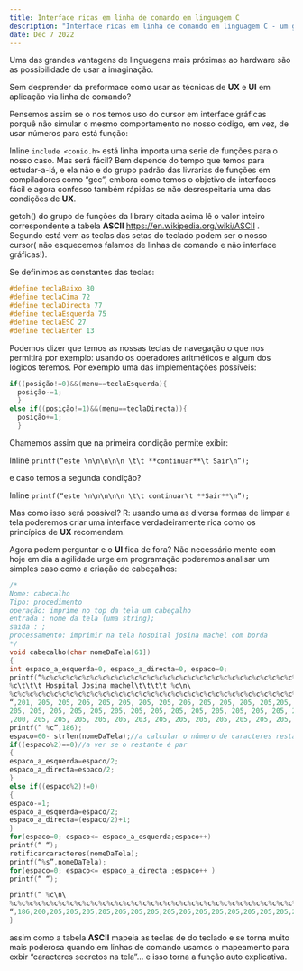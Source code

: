 ```yaml
---
title: Interface ricas em linha de comando em linguagem C
description: "Interface ricas em linha de comando em linguagem C - um guia de como usando aritmética basica as interface em linha de comando podem ser aplicados conhecimentos de UI e UX..."
date: Dec 7 2022
---
```

Uma das grandes vantagens de linguagens mais próximas ao hardware são as possibilidade de usar a imaginação.

Sem desprender da preformace como usar as técnicas de **UX** e **UI** em aplicação via linha de comando?

Pensemos assim se o nos temos uso do cursor em interface gráficas porquê não simular o mesmo comportamento no nosso código, em vez, de usar números para está função:

Inline `include <conio.h>` está linha importa uma serie de funções para o nosso caso. Mas será fácil? Bem depende do tempo que temos para estudar-a-lá, e ela não e do grupo padrão das livrarias de funções em compiladores como “gcc”, embora como temos o objetivo de interfaces fácil e agora confesso também rápidas se não desrespeitaria uma das condições de **UX**.

getch() do grupo de funções da library citada acima lê o valor inteiro correspondente a tabela **ASCII** https://en.wikipedia.org/wiki/ASCII . Segundo está vem as teclas das setas do teclado podem ser o nosso cursor( não esquecemos falamos de linhas de comando e não interface gráficas!).

Se definimos as constantes das teclas:


```C
#define teclaBaixo 80
#define teclaCima 72
#define teclaDirecta 77
#define teclaEsquerda 75
#define teclaESC 27
#define teclaEnter 13
```

Podemos dizer que temos as nossas teclas de navegação o que nos permitirá por exemplo: usando os operadores aritméticos e algum dos lógicos teremos. Por exemplo uma das implementações possíveis:


```C
if((posição!=0)&&(menu==teclaEsquerda){
  posição-=1;
  }
else if((posição!=1)&&(menu==teclaDirecta)){
  posição+=1;
  }
```
Chamemos assim que na primeira condição permite exibir:

Inline `printf(“este \n\n\n\n\n \t\t **continuar**\t Sair\n”);`

e caso temos a segunda condição?

Inline `printf(“este \n\n\n\n\n \t\t continuar\t **Sair**\n”);`

Mas como isso será possível? R: usando uma as diversa formas de limpar a tela poderemos criar uma interface verdadeiramente rica como os princípios de **UX** recomendam.

Agora podem perguntar e o **UI** fica de fora? Não necessário mente com hoje em dia a agilidade urge em programação poderemos analisar um simples caso como a criação de cabeçalhos:


```C
/*
Nome: cabecalho
Tipo: procedimento
operação: imprime no top da tela um cabeçalho
entrada : nome da tela (uma string);
saida : ;
processamento: imprimir na tela hospital josina machel com borda
*/
void cabecalho(char nomeDaTela[61])
{
int espaco_a_esquerda=0, espaco_a_directa=0, espaco=0;
printf(“%c%c%c%c%c%c%c%c%c%c%c%c%c%c%c%c%c%c%c%c%c%c%c%c%c%c%c%c%c%c%c%c%c%c%c%c%c%c%c%c%c%c%c%c%c%c%c%c%c%c%c%c%c%c%c%c%c%c%c%c%c%c%c%c%c%c%c%c%c%c%c%c%c%c%c%c%c\n\
%c\t\t\t Hospital Josina machel\t\t\t\t %c\n\
%c%c%c%c%c%c%c%c%c%c%c%c%c%c%c%c%c%c%c%c%c%c%c%c%c%c%c%c%c%c%c%c%c%c%c%c%c%c%c%c%c%c%c%c%c%c%c%c%c%c%c%c%c%c%c%c%c%c%c%c%c%c%c%c%c%c%c%c%c%c%c%c%c%c%c%c%c\n\
“,201, 205, 205, 205, 205, 205, 205, 205, 205, 205, 205, 205, 205,205, 205, 205, 205, 205, 205, 205, 205, 205, 205, 205, 205, 205, 205, 205, 205, 205, 205, 205, 205, 205, 205, 205, 205, 205, 205, 205, 205,
205, 205, 205, 205, 205, 205, 205, 205, 205, 205, 205, 205, 205, 205, 205, 205, 205, 205, 205, 205, 205, 205, 205, 205, 205, 205, 205, 205,205, 205,205,205,205,205,205,187,186,186
,200, 205, 205, 205, 205, 205, 203, 205, 205, 205, 205, 205, 205, 205, 205, 205, 205, 205, 205, 205, 205, 205, 205, 205, 205, 205, 205, 205, 205, 205, 205, 205, 205, 205, 205, 205, 205, 205, 205, 205, 205, 205, 205, 205, 205, 205, 205, 205, 205, 205, 205, 205, 205, 205, 205, 205, 205, 205, 205, 205, 205, 205, 205, 205, 205, 205, 205,205, 205,205,203,205,205,205,205,205,188);
printf(“ %c”,186);
espaco=60- strlen(nomeDaTela);//a calcular o número de caracteres restantes
if((espaco%2)==0)//a ver se o restante é par
{
espaco_a_esquerda=espaco/2;
espaco_a_directa=espaco/2;
}
else if((espaco%2)!=0)
{
espaco-=1;
espaco_a_esquerda=espaco/2;
espaco_a_directa=(espaco/2)+1;
}
for(espaco=0; espaco<= espaco_a_esquerda;espaco++)
printf(“ “);
retificarcaracteres(nomeDaTela);
printf(“%s”,nomeDaTela);
for(espaco=0; espaco<= espaco_a_directa ;espaco++ )
printf(“ “);

printf(“ %c\n\
%c%c%c%c%c%c%c%c%c%c%c%c%c%c%c%c%c%c%c%c%c%c%c%c%c%c%c%c%c%c%c%c%c%c%c%c%c%c%c%c%c%c%c%c%c%c%c%c%c%c%c%c%c%c%c%c%c%c%c%c%c%c%c%c%c\n\
“,186,200,205,205,205,205,205,205,205,205,205,205,205,205,205,205,205,205,205,205,205,205,205,205,205,205,205,205,205,205,205,205,205,205,205,205,205,205,205,205,205,205,205,205,205,205,205,205,205,205,205,205,205,205,205,205,205,205,205,205,205,205,205,205,205,188);
}
```
assim como a tabela **ASCII** mapeia as teclas de do teclado e se torna muito mais poderosa quando em linhas de comando usamos o mapeamento para exbir “caracteres secretos na tela”… e isso torna a função auto explicativa.
